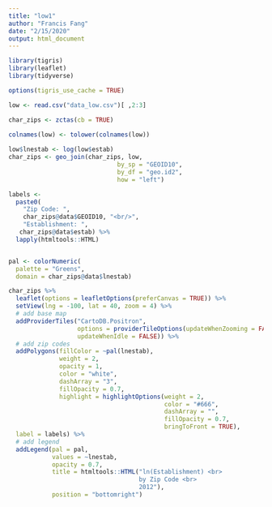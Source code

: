 ```yaml
---
title: "low1"
author: "Francis Fang"
date: "2/15/2020"
output: html_document
---
```


```r
library(tigris) 
library(leaflet) 
library(tidyverse)

options(tigris_use_cache = TRUE)

low <- read.csv("data_low.csv")[ ,2:3]
```

```r
char_zips <- zctas(cb = TRUE)
        
colnames(low) <- tolower(colnames(low))

low$lnestab <- log(low$estab)
char_zips <- geo_join(char_zips, low, 
                              by_sp = "GEOID10", 
                              by_df = "geo.id2",
                              how = "left") 

labels <- 
  paste0(
    "Zip Code: ",
    char_zips@data$GEOID10, "<br/>",
    "Establishment: ",
   char_zips@data$estab) %>%
  lapply(htmltools::HTML)


pal <- colorNumeric(
  palette = "Greens",
  domain = char_zips@data$lnestab)
```


```r
char_zips %>% 
  leaflet(options = leafletOptions(preferCanvas = TRUE)) %>% 
  setView(lng = -100, lat = 40, zoom = 4) %>%
  # add base map
  addProviderTiles("CartoDB.Positron", 
                   options = providerTileOptions(updateWhenZooming = FALSE,
                   updateWhenIdle = FALSE)) %>% 
  # add zip codes
  addPolygons(fillColor = ~pal(lnestab),
              weight = 2,
              opacity = 1,
              color = "white",
              dashArray = "3",
              fillOpacity = 0.7,
              highlight = highlightOptions(weight = 2,
                                           color = "#666",
                                           dashArray = "",
                                           fillOpacity = 0.7,
                                           bringToFront = TRUE),
  label = labels) %>%
  # add legend
  addLegend(pal = pal, 
            values = ~lnestab, 
            opacity = 0.7, 
            title = htmltools::HTML("ln(Establishment) <br> 
                                    by Zip Code <br>
                                    2012"),
            position = "bottomright")
```


